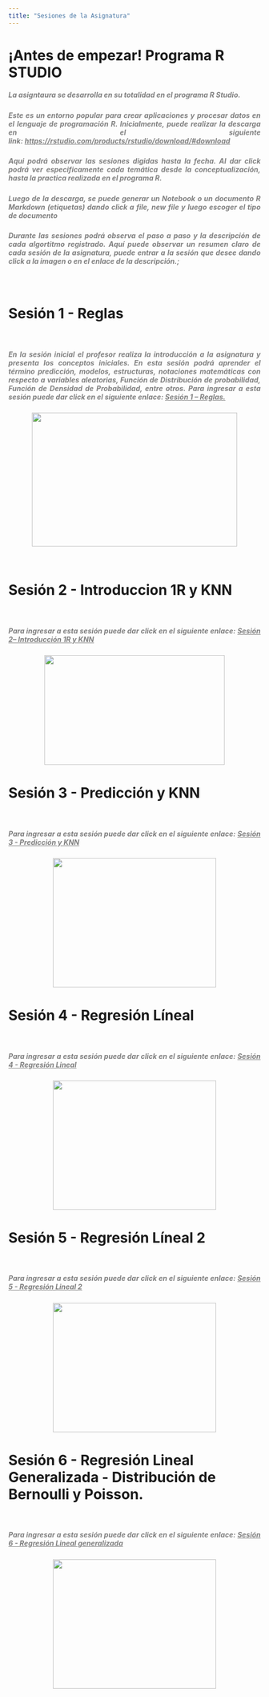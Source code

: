 ```yaml
---
title: "Sesiones de la Asignatura"
---
```


<p></p>
<h1>¡Antes de empezar! Programa R STUDIO</h1>
<h5 style="text-align: justify;"><span style="color: #808080;">La asigntaura se desarrolla en su totalidad en el programa R Studio.&nbsp;</span></h5>
<h5 style="text-align: justify;"><span style="color: #808080;">Este es un entorno popular para crear aplicaciones y procesar datos en el lenguaje de programación R. Inicialmente, puede realizar la descarga en el siguiente link:&nbsp;<a style="color: #808080;" href="https://rstudio.com/products/rstudio/download/#download">https://rstudio.com/products/rstudio/download/#download</a></span></h5>
<h5 style="text-align: justify;"><span style="color: #808080;"></span></h5>
<h5 style="text-align: justify;"><span style="color: #808080;">Aqui podrá observar las sesiones digidas hasta la fecha. Al dar click podrá ver especificamente cada temática desde la conceptualización, hasta la practica realizada en el programa R.&nbsp;</span></h5>
<h5 style="text-align: justify;"><span style="color: #808080;"> Luego de la descarga, se puede generar un Notebook o un documento R Markdown (etiquetas) dando click a file, new file y luego escoger el tipo de documento &nbsp;</span></h5>

<h5 style="text-align: justify;"><span style="color: #808080;"> Durante las sesiones podrá observa el paso a paso y la descripción de cada algortitmo registrado. Aquí puede observar un resumen claro de cada sesión de la asignatura, puede entrar a la sesión que desee dando click a la imagen o en el enlace de la descripción.;</span></h5>
<p style="text-align: justify;"><span style="color: #808080;"></span></p>

<p>&nbsp;</p>
<h1>Sesión 1 - Reglas </h1>
<p>&nbsp;</p>
<h5 style="text-align: justify;"><span style="color: #808080;">En la sesión inicial el profesor realiza la introducción a la asignatura y presenta los conceptos iniciales. En esta sesión podrá aprender el término predicción, modelos, estructuras, notaciones matemáticas con respecto a variables aleatorias, Función de Distribución de probabilidad, Función de Densidad de Probabilidad, entre otros. Para ingresar a esta sesión puede dar click en el siguiente enlace: <a style="color: #808080;" href="Reglas.html">Sesión 1 – Reglas.</a></span></h5>
<p><a href="Reglas.html"><img style="display: block; margin-left: auto; margin-right: auto;" src="images/sesion1.png" alt="" width="410" height="267" /></a></p>
<p>&nbsp;</p>
<h1>Sesión 2 - Introduccion 1R y KNN</h1>
<p>&nbsp;</p>
<h5 style="text-align: justify;"><span style="color: #808080;">Para ingresar a esta sesión puede dar click en el siguiente enlace: <a style="color: #808080;" href="intro_1R_y_KNN.html">Sesión 2– Introducción 1R y KNN</a></span></h5>
<p><a href="intro_1R_y_KNN.html"><img style="display: block; margin-left: auto; margin-right: auto;" src="images/Sesion2.png" alt="" width="360" height="219" /></a></p>
<h1>Sesión 3 - Predicción y KNN</h1>
<p>&nbsp;</p>
<h5 style="text-align: justify;"><span style="color: #808080;">Para ingresar a esta sesión puede dar click en el siguiente enlace: <a style="color: #808080;" href="Teoria_prediccion.html">Sesión 3 - Predicción y KNN</a></span></h5>
<p><a href="Teoria_prediccion.html"><img style="display: block; margin-left: auto; margin-right: auto;" src="images/Sesion3.png" alt="" width="326" height="258" /></a></p>

<h1>Sesión 4 - Regresión Líneal</h1>
<p>&nbsp;</p>
<h5 style="text-align: justify;"><span style="color: #808080;">Para ingresar a esta sesión puede dar click en el siguiente enlace: <a style="color: #808080;" href="sesion04.html">Sesión 4 - Regresión Lineal</a></span></h5>
<p><a href="sesion04.html"><img style="display: block; margin-left: auto; margin-right: auto;" src="images/Regresionlineal.png" alt="" width="326" height="258" /></a></p>

<h1>Sesión 5 - Regresión Líneal 2 </h1>
<p>&nbsp;</p>
<h5 style="text-align: justify;"><span style="color: #808080;">Para ingresar a esta sesión puede dar click en el siguiente enlace: <a style="color: #808080;" href="RegresionLineal2.html">Sesión 5 - Regresión Lineal 2</a></span></h5>
<p><a href="RegresionLineal2.html"><img style="display: block; margin-left: auto; margin-right: auto;" src="images/Regresionlineal1.png" alt="" width="326" height="258" /></a></p>


<h1>Sesión 6 - Regresión Lineal Generalizada - Distribución de Bernoulli y Poisson.</h1>
<p>&nbsp;</p>
<h5 style="text-align: justify;"><span style="color: #808080;">Para ingresar a esta sesión puede dar click en el siguiente enlace: <a style="color: #808080;" href="Bernoulli_Poisson.html">Sesión 6 - Regresión Lineal generalizada </a></span></h5>
<p><a href="Bernoulli_Poisson.html"><img style="display: block; margin-left: auto; margin-right: auto;" src="images/distribucionpoisson.png" alt="" width="326" height="258" /></a></p>